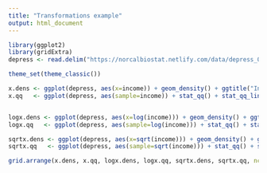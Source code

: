 ```yaml
---
title: "Transformations example"
output: html_document
---
```


```r
library(ggplot2)
library(gridExtra)
depress <- read.delim("https://norcalbiostat.netlify.com/data/depress_081217.txt", header=TRUE, sep="\t")
```

```r
theme_set(theme_classic())

x.dens <- ggplot(depress, aes(x=income)) + geom_density() + ggtitle("Income - Density")
x.qq   <- ggplot(depress, aes(sample=income)) + stat_qq() + stat_qq_line() + ggtitle("Income - QQplot")


logx.dens <- ggplot(depress, aes(x=log(income))) + geom_density() + ggtitle("Log(Income) - Density")
logx.qq   <- ggplot(depress, aes(sample=log(income))) + stat_qq() + stat_qq_line() + ggtitle("Log(Income) - QQplot")

sqrtx.dens <- ggplot(depress, aes(x=sqrt(income))) + geom_density() + ggtitle("sqrt(Income) - Density")
sqrtx.qq   <- ggplot(depress, aes(sample=sqrt(income))) + stat_qq() + stat_qq_line() + ggtitle("sqrt(Income) - QQplot")

grid.arrange(x.dens, x.qq, logx.dens, logx.qq, sqrtx.dens, sqrtx.qq, ncol=2)
```